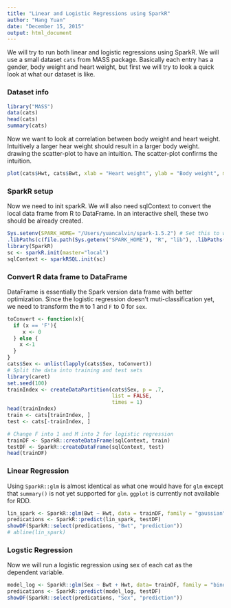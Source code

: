 ```yaml
---
title: "Linear and Logistic Regressions using SparkR"
author: "Hang Yuan"
date: "December 15, 2015"
output: html_document
---
```


We will try to run both linear and logistic regressions using SparkR. We will use a small
dataset `cats` from MASS package. Basically each entry has a gender, body weight and heart weight, but
first we will try to look a quick look at what our dataset is like.

### Dataset info
```r
library("MASS")
data(cats)
head(cats)
summary(cats)
```

Now we want to look at correlation between body weight and heart weight. Intuitively a larger hear weight should result in
a larger body weight. drawing the scatter-plot to have an intuition. The scatter-plot confirms the intuition.

```r
plot(cats$Hwt, cats$Bwt, xlab = "Heart weight", ylab = "Body weight", main = "Body weight vs Heart weight")
```

### SparkR setup
Now we need to init sparkR. We will also need sqlContext to convert the local data frame from R to DataFrame.
In an interactive shell, these two should be already created.

```r
Sys.setenv(SPARK_HOME= "/Users/yuancalvin/spark-1.5.2") # Set this to where sparkR is installed
.libPaths(c(file.path(Sys.getenv("SPARK_HOME"), "R", "lib"), .libPaths()))
library(SparkR)
sc <- sparkR.init(master="local")
sqlContext <- sparkRSQL.init(sc)
```

### Convert R data frame to DataFrame
DataFrame is essentially the Spark version data frame with better optimization.
Since the logistic regression doesn't muti-classification yet, we need to transform
the `M` to 1 and `F` to 0 for `sex`.
```r
toConvert <- function(x){
  if (x == 'F'){
     x <- 0
  } else {
    x <-1
  }
}
cats$Sex <- unlist(lapply(cats$Sex, toConvert))
# Split the data into training and test sets
library(caret)
set.seed(100)
trainIndex <- createDataPartition(cats$Sex, p = .7,
                                  list = FALSE,
                                  times = 1)
head(trainIndex)
train <- cats[trainIndex, ]
test <- cats[-trainIndex, ]

# Change F into 1 and M into 2 for logistic regression
trainDF <- SparkR::createDataFrame(sqlContext, train)
testDF <- SparkR::createDataFrame(sqlContext, test)
head(trainDF)
```

### Linear Regression
Using `SparkR::glm` is almost identical as what one would have for `glm` except that `summary()` is not yet
supported for `glm`. `ggplot` is currently not available for RDD.

```r
lin_spark <- SparkR::glm(Bwt ~ Hwt, data = trainDF, family = "gaussian")
predications <- SparkR::predict(lin_spark, testDF)
showDF(SparkR::select(predications, "Bwt", "prediction"))
# abline(lin_spark)
```

### Logstic Regression
Now we will run a logistic regression using sex of each cat as the dependent variable.

```r
model_log <- SparkR::glm(Sex ~ Bwt + Hwt, data= trainDF, family = "binomial")
predications <- SparkR::predict(model_log, testDF)
showDF(SparkR::select(predications, "Sex", "prediction"))
```


